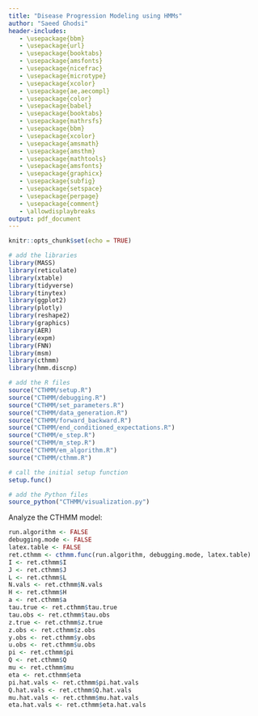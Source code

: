```yaml
---
title: "Disease Progression Modeling using HMMs"
author: "Saeed Ghodsi"
header-includes:
   - \usepackage{bbm}
   - \usepackage{url}
   - \usepackage{booktabs}
   - \usepackage{amsfonts}
   - \usepackage{nicefrac}
   - \usepackage{microtype}
   - \usepackage{xcolor}
   - \usepackage{ae,aecompl}
   - \usepackage{color}
   - \usepackage{babel}
   - \usepackage{booktabs}
   - \usepackage{mathrsfs}
   - \usepackage{bbm}
   - \usepackage{xcolor}
   - \usepackage{amsmath}
   - \usepackage{amsthm}
   - \usepackage{mathtools}
   - \usepackage{amsfonts}
   - \usepackage{graphicx}
   - \usepackage{subfig}
   - \usepackage{setspace}
   - \usepackage{perpage}
   - \usepackage{comment}
   - \allowdisplaybreaks
output: pdf_document
---
```


```r
knitr::opts_chunk$set(echo = TRUE)

# add the libraries
library(MASS)
library(reticulate)
library(xtable)
library(tidyverse)
library(tinytex)
library(ggplot2)
library(plotly) 
library(reshape2)
library(graphics)
library(AER)
library(expm)
library(FNN)
library(msm)
library(cthmm)
library(hmm.discnp)

# add the R files
source("CTHMM/setup.R")
source("CTHMM/debugging.R")
source("CTHMM/set_parameters.R")
source("CTHMM/data_generation.R")
source("CTHMM/forward_backward.R")
source("CTHMM/end_conditioned_expectations.R")
source("CTHMM/e_step.R")
source("CTHMM/m_step.R")
source("CTHMM/em_algorithm.R")
source("CTHMM/cthmm.R")

# call the initial setup function
setup.func()

# add the Python files
source_python("CTHMM/visualization.py")

```

Analyze the CTHMM model:

```r

run.algorithm <- FALSE
debugging.mode <- FALSE
latex.table <- FALSE
ret.cthmm <- cthmm.func(run.algorithm, debugging.mode, latex.table)
I <- ret.cthmm$I
J <- ret.cthmm$J
L <- ret.cthmm$L
N.vals <- ret.cthmm$N.vals
H <- ret.cthmm$H
a <- ret.cthmm$a
tau.true <- ret.cthmm$tau.true
tau.obs <- ret.cthmm$tau.obs
z.true <- ret.cthmm$z.true
z.obs <- ret.cthmm$z.obs
y.obs <- ret.cthmm$y.obs
u.obs <- ret.cthmm$u.obs
pi <- ret.cthmm$pi
Q <- ret.cthmm$Q
mu <- ret.cthmm$mu
eta <- ret.cthmm$eta
pi.hat.vals <- ret.cthmm$pi.hat.vals
Q.hat.vals <- ret.cthmm$Q.hat.vals
mu.hat.vals <- ret.cthmm$mu.hat.vals
eta.hat.vals <- ret.cthmm$eta.hat.vals

```

